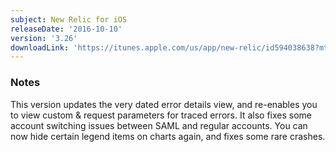 ```yaml
---
subject: New Relic for iOS
releaseDate: '2016-10-10'
version: '3.26'
downloadLink: 'https://itunes.apple.com/us/app/new-relic/id594038638?mt=8'
---
```


### Notes

This version updates the very dated error details view, and re-enables you to view custom & request parameters for traced errors. It also fixes some account switching issues between SAML and regular accounts. You can now hide certain legend items on charts again, and fixes some rare crashes.
